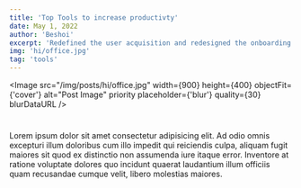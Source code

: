 ```yaml
---
title: 'Top Tools to increase productivty'
date: May 1, 2022
author: 'Beshoi'
excerpt: 'Redefined the user acquisition and redesigned the onboarding experience, all within 3 working weeks.'
img: 'hi/office.jpg'
tag: 'tools'
---
```



<Meta />

<Image
  src="/img/posts/hi/office.jpg"
  width={900}
  height={400}
  objectFit={'cover'}
  alt="Post Image"
  priority
  placeholder={'blur'}
  quality={30}
  blurDataURL
/>

# <ColorfulSpan text="Top tools to increase productivty" color="$red5" />

## <ColorfulSpan text="Top tools to increase productivty" color="$red5" />

### <ColorfulSpan text="Top tools to increase productivty" color="$yellow5" />

Lorem ipsum dolor sit amet consectetur adipisicing elit. Ad odio omnis excepturi
illum doloribus cum illo impedit qui reiciendis culpa, aliquam fugit maiores sit
quod ex distinctio non assumenda iure itaque error. Inventore at ratione voluptate
dolores quo incidunt quaerat laudantium illum officiis quam recusandae cumque velit,
libero molestias maiores.
